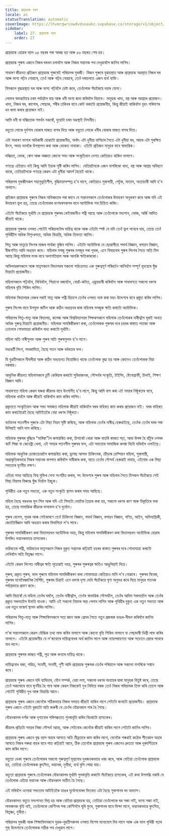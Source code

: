 ```yaml
---
title: প্ৰাপ্তবয়স্ক বয়স
locale: as
statusTranslation: automatic
coverImage: https://lhvmrqwrcowdvduuaukz.supabase.co/storage/v1/object/public/strapi-uploads/small_cover-educacion-fundamental.webp-2d51a7828a2b1309555be27f7e2a61a0.webp
sidebar:
    label: 27. প্ৰাপ্তবয়স্ক বয়স
    order: 27
---
```

প্ৰাপ্তবয়স্ক হোৱাৰ বয়স ৩৫ বছৰৰ পৰা আৰম্ভ হয় আৰু ৫৬ বছৰত শেষ হয়।

প্ৰাপ্তবয়স্ক পুৰুষ এজনে নিজৰ ঘৰখন চলাবলৈ আৰু নিজৰ সন্তানক পথ দেখুৱাবলৈ জানিব লাগিব।

সাধাৰণ জীৱনত প্ৰতিজন প্ৰাপ্তবয়স্ক পুৰুষেই পৰিয়ালৰ মুৰব্বী। যিজন পুৰুষে যুৱাৱস্থাত আৰু প্ৰাপ্তবয়স্ক অৱস্থাত নিজৰ ঘৰ আৰু ভাগ্য গঢ়িব নোৱাৰে, তেওঁ আৰু গঢ়িব নোৱাৰে, তেওঁ দৰাচলতে এজন ব্যৰ্থ ব্যক্তি।

যিসকলে বৃদ্ধাৱস্থাত ঘৰ আৰু ভাগ্য গঢ়িবলৈ চেষ্টা কৰে, তেওঁলোক সঁচাকৈয়ে দয়াৰ যোগ্য।

লোভৰ স্বভাৱটোৱে চৰম পৰ্যায়লৈ যায় আৰু ধনী ভাগ্য জমা কৰিবলৈ বিচাৰে। মানুহক খাদ্য, বস্ত্ৰ আৰু আশ্ৰয়ৰ প্ৰয়োজন। খাদ্য, নিজৰ ঘৰ, কাপোৰ, পোছাক, শৰীৰ ঢাকিবৰ বাবে কোট থকাটো প্ৰয়োজনীয়, কিন্তু জীয়াই থাকিবলৈ বৃহৎ পৰিমাণৰ ধন জমা কৰাৰ প্ৰয়োজন নাই।

আমি ধনী বা দৰিদ্ৰতাক সমৰ্থন নকৰোঁ, দুয়োটা চৰম অৱস্থাই নিন্দনীয়।

বহুতো লোকে দুৰ্দশাৰ বোকাৰ মাজত বাগৰ দিয়ে আৰু বহুতো লোকে ধনীৰ বোকাৰ মাজত বাগৰ দিয়ে।

এটা সাধাৰণ ভাগ্যৰ অধিকাৰী হোৱাটো প্ৰয়োজনীয়, অৰ্থাৎ এটা ধুনীয়া বাগিচাৰ সৈতে এটা ধুনীয়া ঘৰ, আয়ৰ এটা সুৰক্ষিত উৎস, সদায় ভালকৈ উপস্থাপন কৰা আৰু ভোকত নাথাকা। এইটো প্ৰতিজন মানুহৰ বাবে স্বাভাৱিক।

দৰিদ্ৰতা, ভোক, ৰোগ আৰু অজ্ঞতা কোনো সভ্য আৰু সংস্কৃতিবান দেশত কেতিয়াও থাকিব নালাগে।

গণতন্ত্ৰ এতিয়াও নাই কিন্তু আমি ইয়াক সৃষ্টি কৰিব লাগিব। যেতিয়ালৈকে এজন নাগৰিকো খাদ্য, বস্ত্ৰ আৰু আশ্ৰয় অবিহনে থাকে, তেতিয়ালৈকে গণতন্ত্ৰ কেৱল এটা ধুনীয়া আদৰ্শ হৈয়েই থাকে।

পৰিয়ালৰ মুৰব্বীসকল সহানুভূতিশীল, বুদ্ধিমত্তাসম্পন্ন হ'ব লাগে, কেতিয়াও সুৰাপায়ী, পেটুক, মাতাল, অত্যাচাৰী আদি হ'ব নালাগে।

প্ৰতিজন প্ৰাপ্তবয়স্ক পুৰুষে নিজৰ অভিজ্ঞতাৰ পৰা জানে যে সন্তানসকলে তেওঁলোকৰ উদাহৰণ অনুকৰণ কৰে আৰু যদি এই উদাহৰণ ভুল হয়, তেন্তে তেওঁলোকৰ বংশধৰসকলৰ বাবে অযৌক্তিক পথ চিহ্নিত কৰিব।

এইটো সঁচাকৈয়ে মূৰ্খামি যে প্ৰাপ্তবয়স্ক পুৰুষৰ কেইবাজনীও পত্নী আছে আৰু তেওঁলোকে মদ্যপান, ভোজ, অৰ্জি আদিত জীয়াই থাকে।

প্ৰাপ্তবয়স্ক পুৰুষৰ ওপৰত গোটেই পৰিয়ালটোৰ দায়িত্ব থাকে আৰু এইটো স্পষ্ট যে যদি তেওঁ ভুল পথেৰে যায়, তেন্তে তেওঁ পৃথিৱীলৈ অধিক বিশৃংখলতা, অধিক বিভ্ৰান্তি, অধিক তিক্ততা আনিব।

পিতৃ আৰু মাতৃয়ে লিংগৰ মাজৰ পাৰ্থক্য বুজিব লাগিব। এইটো অযৌক্তিক যে ছোৱালীয়ে পদাৰ্থ বিজ্ঞান, ৰসায়ন বিজ্ঞান, বীজগণিত আদি অধ্যয়ন কৰে। মহিলাৰ মগজু পুৰুষৰ মগজুৰ পৰা পৃথক, এনে বিষয়বোৰ পুৰুষ লিংগৰ সৈতে অতি মিল আছে কিন্তু মহিলাৰ মনৰ বাবে অলাগতিয়াল আৰু আনকি ক্ষতিকাৰকো।

অভিভাৱকসকলে আৰু মাতৃসকলে বিদ্যালয়ৰ সকলো পাঠ্যক্ৰমত এক গুৰুত্বপূৰ্ণ পৰিৱৰ্তন আনিবলৈ সম্পূৰ্ণ হৃদয়েৰে যুঁজ দিয়াটো প্ৰয়োজনীয়।

মহিলাসকলে পঢ়িবলৈ, লিখিবলৈ, পিয়ানো বজাবলৈ, বোৱাঁ-কটাত, এম্ব্ৰয়ডাৰী কৰিবলৈ আৰু সাধাৰণতে সকলো ধৰণৰ মহিলাৰ বৃত্তি শিকিব লাগিব।

মহিলাক বিদ্যালয়ৰ বেঞ্চৰ পৰাই মাতৃ আৰু পত্নী হিচাপে তেওঁৰ ওপৰত ন্যস্ত কৰা মহৎ উদ্দেশ্যৰ বাবে প্ৰস্তুত কৰিব লাগিব।

পুৰুষ লিংগৰ বাবে উপযুক্ত জটিল আৰু কঠিন অধ্যয়নৰ দ্বাৰা মহিলাৰ মগজুক ক্ষতি কৰাটো অযৌক্তিক।

পৰিয়ালৰ পিতৃ-মাতৃ আৰু বিদ্যালয়, কলেজ আৰু বিশ্ববিদ্যালয়ৰ শিক্ষকসকলে মহিলাক তেওঁলোকৰ নাৰীত্বলৈ ঘূৰাই অনাত অধিক গুৰুত্ব দিয়াটো প্ৰয়োজনীয়। মহিলাক সামৰিকীকৰণ কৰা, তেওঁলোকক পুৰুষৰ দৰে চহৰৰ ৰাস্তাত পতাকা আৰু ঢোলেৰে শোভাযাত্ৰা কৰিবলৈ বাধ্য কৰাটো মূৰ্খামি।

মহিলা অতি নাৰীসুলভ আৰু পুৰুষ অতি পুৰুষসুলভ হ'ব লাগে।

মধ্যৱৰ্তী লিংগ, সমকামিতা, হৈছে পতন আৰু বৰ্বৰতাৰ ফল।

যি যুৱতীসকলে দীঘলীয়া আৰু কঠিন অধ্যয়নত নিয়োজিত থাকে তেওঁলোক বৃদ্ধা হয় আৰু কোনেও তেওঁলোকক বিয়া নকৰায়।

আধুনিক জীৱনত মহিলাসকলে চুটি কেৰিয়াৰ কৰাটো সুবিধাজনক, সৌন্দৰ্যৰ সংস্কৃতি, টাইপিং, ষ্টেনোগ্ৰাফী, চিলাই, শিক্ষণ বিজ্ঞান আদি।

সাধাৰণতে মহিলা কেৱল ঘৰুৱা জীৱনৰ বাবে উৎসৰ্গিত হ'ব লাগে, কিন্তু আমি বাস কৰা এই সময়ৰ নিষ্ঠুৰতাৰ বাবে, মহিলাক খাবলৈ আৰু জীয়াই থাকিবলৈ কাম কৰিব লাগিব।

প্ৰকৃততে সংস্কৃতিবান আৰু সভ্য সমাজত মহিলাক জীয়াই থাকিবলৈ ঘৰৰ বাহিৰত কাম কৰাৰ প্ৰয়োজন নাই। ঘৰৰ বাহিৰত কাম কৰাটোৱেই হৈছে আটাইতকৈ বেয়া ধৰণৰ নিষ্ঠুৰতা।

বৰ্তমানৰ পতনশীল পুৰুষে এটা মিছা নিয়ম সৃষ্টি কৰিছে, আৰু মহিলাক তেওঁৰ নাৰীত্ব হেৰুৱাইছে, তেওঁক তেওঁৰ ঘৰৰ পৰা উলিয়াই আনি দাস কৰিছে।

মহিলাক পুৰুষৰ বুদ্ধিৰে "মাৰিম্বা"লৈ ৰূপান্তৰিত কৰা, চিগাৰেট খোৱা আৰু বাতৰি কাকত পঢ়া, আধা উলঙ্গ হৈ হাঁটুৰ ওপৰৰ স্কাৰ্ট পিন্ধা বা কেনেষ্ট্ৰা খেলা, এই সময়ৰ পতনশীল পুৰুষৰ ফল, এটা সভ্যতাৰ সামাজিক কলঙ্ক যিটো মৰিবলৈ ওলাইছে।

মহিলাক আধুনিক চোৰাংচোৱালৈ ৰূপান্তৰিত কৰা, ড্ৰাগছ আসক্ত চিকিৎসক, ক্ৰীড়াৰ চেম্পিয়ন মহিলা, সুৰাপায়ী, অপ্ৰাকৃতিকভাৱে নিজৰ সন্তানক স্তনপান কৰিবলৈ অস্বীকাৰ কৰা, যাতে তেওঁৰ সৌন্দৰ্য হেৰুৱাই নাযায়, এইবোৰ এক মিছা সভ্যতাৰ ঘৃণনীয় লক্ষণ।

এতিয়া সময় আহিছে বিশ্ব মুক্তিৰ সেনা সংগঠিত কৰাৰ, সৎ উদ্দেশ্যৰ পুৰুষ আৰু মহিলাৰ সৈতে যিসকল সঁচাকৈয়ে সেই মিছা নিয়মৰ বিৰুদ্ধে যুঁজ দিবলৈ ইচ্ছুক।

পৃথিৱীত এক নতুন সভ্যতা, এক নতুন সংস্কৃতি স্থাপন কৰাৰ সময় আহিছে।

মহিলা হৈছে ঘৰখনৰ মূল শিল আৰু যদি এই শিলটো বেয়াকৈ তৈয়াৰ কৰা হয়, সকলো ধৰণৰ কাণ আৰু বিকৃতিৰে ভৰা হয়, তেন্তে সামাজিক জীৱনৰ ফলাফল হ'ব দুৰ্যোগ।

পুৰুষ বেলেগ, পৃথক আৰু সেইকাৰণে তেওঁ চিকিৎসা বিজ্ঞান, পদাৰ্থ বিজ্ঞান, ৰসায়ন বিজ্ঞান, গণিত, আইন, অভিযান্ত্ৰিকী, জ্যোতিৰ্বিজ্ঞান আদি অধ্যয়ন কৰাৰ বিলাসিতা ল'ব পাৰে।

পুৰুষৰ সামৰিকীকৰণ কৰা বিদ্যালয়খন অযৌক্তিক নহয়, কিন্তু মহিলাৰ সামৰিকীকৰণ কৰা বিদ্যালয়খন অযৌক্তিক হোৱাৰ উপৰিও ভয়ানকভাৱে হাস্য্যকৰ।

ভৱিষ্যতৰ পত্নী, ভৱিষ্যতৰ মাতৃসকলে নিজৰ বুকুত সন্তানক কঢ়িয়াই চহৰৰ ৰাস্তাত পুৰুষৰ দৰে শোভাযাত্ৰা কৰাটো দেখিবলৈ অতি বিতৃষ্ণা লাগে।

এইটো কেৱল লিংগত নাৰীত্বৰ ক্ষতি সূচোৱাই নহয়, পুৰুষৰ পুৰুষত্বৰ ক্ষতিও আঙুলিয়াই দিয়ে।

পুৰুষ, প্ৰকৃত পুৰুষ, ভাল পুৰুষে মহিলাৰ সামৰিকীকৰণ কৰা শোভাযাত্ৰা কেতিয়াও মানি ল'ব নোৱাৰে। পুৰুষৰ বিবেক, পুৰুষৰ মনোবৈজ্ঞানিক বৈশিষ্ট্য, পুৰুষৰ চিন্তাই এনে ধৰণৰ দৃশ্য দেখি সঁচাকৈয়ে ঘৃণা অনুভৱ কৰে যিয়ে মানুহৰ পতনক পৰ্যাপ্তভাৱে প্ৰমাণ কৰে।

আমি বিচাৰোঁ যে মহিলা তেওঁৰ ঘৰলৈ, তেওঁৰ নাৰীত্বলৈ, তেওঁৰ স্বাভাৱিক সৌন্দৰ্যলৈ, তেওঁৰ আদিম সৰলতালৈ আৰু তেওঁৰ প্ৰকৃত সৰলতালৈ উভতি যাওক। আমি এই সকলো নিয়মৰ অন্ত পেলাব লাগিব আৰু পৃথিৱীৰ বুকুত এক নতুন সভ্যতা আৰু এক নতুন ভাস্কৰ্য স্থাপন কৰিব লাগিব।

পৰিয়ালৰ পিতৃ-মাতৃ আৰু শিক্ষাবিদসকলে সত্য জ্ঞান আৰু প্ৰেমৰ সৈতে নতুন প্ৰজন্মক ডাঙৰ-দীঘল কৰিবলৈ জানিব লাগিব।

ল'ৰা সন্তানসকলে কেৱল বৌদ্ধিক তথ্য লাভ কৰিব নালাগে আৰু কোনো বৃত্তি শিকিব নালাগে বা পেছাদাৰী ডিগ্ৰী লাভ কৰিব নালাগে। এইটো প্ৰয়োজনীয় যে ল'ৰাবোৰে দায়িত্ববোধৰ অৰ্থ জানিব লাগে আৰু ন্যায়পৰায়ণতা আৰু সচেতন প্ৰেমৰ পথেৰে যাব লাগে।

প্ৰাপ্তবয়স্ক পুৰুষৰ কান্ধত পত্নী, পুত্ৰ আৰু কন্যাৰ দায়িত্ব থাকে।

দায়িত্ববোধ থকা, পৱিত্ৰ, সংযমী, সংযমী, গুণী আদি প্ৰাপ্তবয়স্ক পুৰুষক তেওঁৰ পৰিয়ালে আৰু সকলো নাগৰিকে সন্মান কৰে।

প্ৰাপ্তবয়স্ক পুৰুষ এজনে যদি ব্যভিচাৰ, যৌন সম্পৰ্ক, বেয়া লগা, সকলো ধৰণৰ অন্যায়ৰ দ্বাৰা মানুহক বিতুষ্ট কৰে, তেন্তে তেওঁ সকলোৰে বাবে ঘৃণনীয় হৈ পৰে আৰু কেৱল নিজকেই দুখ নিদিয়ে বৰঞ্চ তেওঁ নিজৰ পৰিয়ালক তিক্ত কৰি তোলে আৰু গোটেই পৃথিৱীত দুখ আৰু বিভ্ৰান্তি আনে।

প্ৰাপ্তবয়স্ক পুৰুষ এজনে কেনেকৈ সঠিকভাৱে নিজৰ সময়ত জীয়াই থাকিব লাগে সেইটো জনাটো প্ৰয়োজনীয়। প্ৰাপ্তবয়স্ক পুৰুষ এজনে এইটো বুজাটো অতি জৰুৰী যে তেওঁৰ যৌৱনকাল পাৰ হৈ গৈছে।

যৌৱনকালৰ দৰ্শক আৰু দৃশ্যবোৰ পৰিপক্কতাত পুনৰাবৃত্তি কৰিব বিচৰাটো হাস্য্যকৰ।

জীৱনৰ প্ৰতিটো সময়ৰ নিজা সৌন্দৰ্য আছে, আৰু সেইবোৰ কেনেকৈ জীয়াই থাকিব লাগে সেইটো জানিব লাগিব।

প্ৰাপ্তবয়স্ক পুৰুষ এজনে বৃদ্ধ বয়স অহাৰ আগতে অতি তীব্ৰতাৰে কাম কৰিব লাগে, যেনেকৈ পৰুৱাই কঠোৰ শীতকাল অহাৰ আগতে নিজৰ পৰুৱা বাহৰ বাবে পাত কঢ়িয়াই আনে, ঠিক তেনেকৈ প্ৰাপ্তবয়স্ক পুৰুষ এজনেও দ্ৰুততা আৰু দূৰদৰ্শিতাৰে কাম কৰিব লাগে।

বহুতো ডেকা পুৰুষে তেওঁলোকৰ সকলো গুৰুত্বপূৰ্ণ মূল্যবোধ দুখজনকভাৱে খৰচ কৰে, আৰু যেতিয়া তেওঁলোক প্ৰাপ্তবয়স্ক হয়, তেতিয়া তেওঁলোকক কুৎসিত, ভয়ানক, দুখীয়া, ব্যৰ্থ বুলি পোৱা যায়।

বহুতো প্ৰাপ্তবয়স্ক পুৰুষে তেওঁলোকৰ যৌৱনকালৰ মূৰ্খামি পুনৰাবৃত্তি কৰাটো সঁচাকৈয়ে হাস্য্যকৰ, এই কথা উপলব্ধি নকৰি যে তেওঁলোক এতিয়া ভয়ানক আৰু যৌৱনকাল অতীত হৈ গৈছে।

এই মৰিবলৈ ওলোৱা সভ্যতাৰ আটাইতকৈ ডাঙৰ দুৰ্যোগবোৰৰ ভিতৰত এটা হৈছে সুৰাপানৰ বদ অভ্যাস।

যৌৱনকালত বহুতে মদ্যপানত লিপ্ত হয় আৰু যেতিয়া প্ৰাপ্তবয়স্ক হয়, তেতিয়া তেওঁলোকে ঘৰ সজা নাই, ভাগ্য সজা নাই, লাভজনক বৃত্তি নাই, তেওঁলোকে কেণ্টিনৰ পৰা কেণ্টিনলৈ ঘূৰি ফুৰে, সুৰাপানৰ বাবে ভিক্ষা মাগে, ভয়ানকভাৱে কুৎসিত, বিতৃষ্ণা, দুখীয়া।

পৰিয়ালৰ মুৰব্বী আৰু শিক্ষাবিদসকলে যুৱক-যুৱতীসকলৰ ওপৰত বিশেষ মনোযোগ দিব লাগে আৰু এক ভাল পৃথিৱী গঢ়াৰ সুস্থ উদ্দেশ্যৰে তেওঁলোকক সঠিক পথ দেখুৱাব লাগে।
